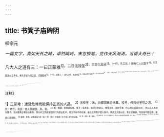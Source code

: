 ```yaml
---
---
---
```

title: 书箕子庙碑阴
---



柳宗元

*一篇文字，真如天外之峰，卓然峭峙。末忽换笔，变作天风海涛，可谓大奇已！*

凡大人之道有三：一曰正蒙难<sup>1】，二日法授圣<sup>2】，三日化及民<sup>3】。（一行，先立论。）殷有仁人曰箕子<sup>4】，实具兹道以立于世。故孔子述六经之旨，尤殷勤焉<sup>5】。（一行，出箕子。）
当纣之时，大道悖乱<sup>6】，天威之动不能戒<sup>7】，圣人之言无所用<sup>8】。（总起。）进死以并命<sup>9】，诚仁矣，无益吾祀<sup>10】，故不为。（阁过比干。）委身以存祀，诚仁矣，与亡吾国，故不忍<sup>11】。（阁过微子。）具是二道<sup>12】，有行之者矣。（看他方将正写箕子，又先入此一段，斡旋多少。）是用保其明哲<sup>13】，与之俯仰<sup>14】；晦是谟范<sup>15】，辱于囚奴<sup>16】；昏而无邪<sup>17】，陨而不息<sup>18】；（写箕子入微。）故在《易》曰“箕子之明夷”
<sup>19】，正蒙难也。（应前“一日”。）及天命既改，生人以正<sup>4】，乃出大法<sup>2】，用为圣师2。周人得以序彝伦而立大典；（写箕子入微。）故在《书》曰“以箕子归作《洪范》”
<sup>2】，法授圣也。（应前“二日”。）及封朝鲜<sup>20】，推道训俗<sup>2】，惟德无陋＠，惟人无远<sup>2】，用广殷祀<sup>3】，俾夷为华<sup>11】，（写箕子入微。）化及民也。（应前“三曰”。）率是大道<sup>3】，丛于厥躬<sup>3】，（写箕子入微。）天地变化，我得其正3，（写箕子入微。）其大人欤<sup>3】？（应前“大人”第一句。）
於摩<sup>3】！当其周时未至，股祀未殄<sup>7】，比干已死，微子已去，向使纣恶未稔而自毙<sup>3】，武庚念乱以图存<sup>19】，国无其人<sup>4】，谁与兴理？是固人事之或然者也<sup>1】。然则先生隐忍而为此，其有志于斯乎？（上三段，正文已毕，忽然别起波浪，使人失声长恸。）
唐某年，作庙汲郡<sup>4】，岁时致祀，嘉先生独列于《易》象<sup>14】，作是颂云<sup>15】。（颂不载。）

<sup>注释】

<sup>1】正蒙难：遭受危难而能保持正直的人品。
<sup>2】法授圣：法，治理国家的法典。投圣，传授给圣明之君。
<sup>3】化：教化。及民：使人民接受。及，到。
<sup>4】殷：殷朝，即商朝后期。箕子；名胥余，殷纣王的叔父，曾官太师，因封于箕（今山西太谷县东北），所以后人称他为箕子。他对殷商王朝忠心耿耿，曾对纣王荒政误国的行为提出批评，纣王不仅不听劝谏，最后还将箕子投入狱中。周武王灭殷以后，箕子获释放，传说他不愿仕周，遂逃亡至朝鲜。
<sup>5】殷勤：重视。这里是指六经（如《书》《易》）中保留了关于箕子言行的记载。
<sup>6】悖：违反。乱：混乱。
<sup>7】天威之动：古人认为天有意志，所以说上天示意将有所惩罚。戒：制止。
<sup>8】无所用：得不到实行。
<sup>9】“进死”句：进死，牺牲生命。并命，维护国祚。这句话暗指比干，比干也是纣王的叔父，因多次进谏，被剖心而死。
<sup>10】祀：祭祀，引申为子孙后代。
<sup>11】委身：这里是指投降。与亡：参与灭亡。这句话暗指微子。微子名启（一作开），是纣王的庶兄，因见多次劝谏无效，遂离开朝廷出走。周武王灭殷时，他投降了周朝，后被封于宋，是为宋国的始祖。1二道：指牺牲生命以维护国祚和委身降敌以保存个人宗庙香火不绝这两种处世之道。
<sup>13】其：指箕子。明哲：指清醒的头脑。
<sup>14】之：指殷纣时的乱世。
<sup>15】晦：韬晦，隐藏。谟：谋略，指政治主张。范：榜样，指行动。
<sup>16】辱于囚奴：受屈辱与囚徒奴隶生活在一起。
<sup>17】无邪：没有邪恶的行为。
<sup>18】隤（tuí颓）：软弱的样子。不息：自强不息。
<sup>19】《易》：《周易》。明夷：《周易》卦名。明，太阳。夷，灭。明夷，比喻在坚持操守的前提下暂时隐藏自己的政治主张。
<sup>20】天命既改：指周朝取代殷朝。
<sup>21】生人：百姓，黎民。正；公正，指政治上受到公正的待遇。
<sup>22】出：奉献。大法：经邦治国的根本大法。
<sup>23】用为圣师：指箕子的著作对后世圣明之君有指导作用。
<sup>24】序彝伦：调整人与人之间的道德关系。大典：国家的典章制度。
<sup>25】《洪范》：《尚书》篇名。《洪范》篇中记载了箕子和周武王的对话。关于《洪范》篇，近代学者或疑非箕子所作，而是出于战国人之手。
<sup>26】及：到。封朝鲜：《汉书·地理志》“殷道衰，箕子去之朝鲜。”颜师古注曰：“《史记》云：武王伐纣，封箕子于朝鲜。”
<sup>27】推道：推行道义。训俗：改变社会习俗。
<sup>28】惟德无陋：使有德行的人受到尊敬。
<sup>29】惟人无远：使普通的人民不被疏远。
<sup>30】广：延续，推广。殷祀：殷朝的宗绪。
<sup>31】为：变为。
<sup>32】率：全部。是：这些。大道：高尚的德行。
<sup>33】丛：丛集。厥躬：他的身上。
<sup>34】正：正道。
<sup>35】其：难道，岂非。大人：圣人。
<sup>36】於虖（wūhū呜乎）：同“呜呼”。
<sup>37】殄：尽，灭。
<sup>38】稔（rěn忍）：庄稼成熟，这里是达到极点的意思。
<sup>39】武庚：殷纣王之子，殷亡，周武王仍封他为殷君。周成王时，武庚作乱，为周公旦所灭。
<sup>40】国无其人：指国内没有像箕子这样德行高尚的人。
<sup>41】人事：玫事。或然者：指变化发展的可能性。
<sup>42】先生：指箕子。
<sup>43】汲郡：即卫州，治所在汲县（今河南汲县西南），唐天宝、至德年间曾一度改卫州为汲郡。
<sup>44】《易》象：易，《周易》。《周易》包括《经》《传》两大部分。《传》是解释经文的，共十篇，《象》上下是其中的两篇。
<sup>45】是颂：这篇颂。原编选者选录本文时，已将碑文末尾的颂删去。